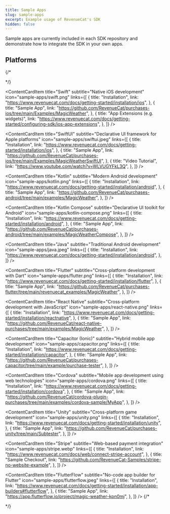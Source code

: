 ```yaml
---
title: Sample Apps
slug: sample-apps
excerpt: Example usage of RevenueCat's SDK
hidden: false
---
```


Sample apps are currently included in each SDK repository and demonstrate how to integrate the SDK in your own apps.

## Platforms

{/* <div id="sample-apps"> */}

<ContentCardItem
    title="Swift"
    subtitle="Native iOS development"
    icon="sample-apps/swift.png"
    links={[
        {
            title: "Installation",
            link: "https://www.revenuecat.com/docs/getting-started/installation/ios",
        },
        {
            title: "Sample App",
            link: "https://github.com/RevenueCat/purchases-ios/tree/main/Examples/MagicWeather",
        },
        {
            title: "App Extensions (e.g. widgets)",
            link: "https://www.revenuecat.com/docs/getting-started/configuring-sdk/ios-app-extensions",
        },
    ]}
/>

<ContentCardItem
    title="SwiftUI"
    subtitle="Declarative UI framework for Apple platforms"
    icon="sample-apps/swiftui.jpeg"
    links={[
        {
            title: "Installation",
            link: "https://www.revenuecat.com/docs/getting-started/installation/ios",
        },
        {
            title: "Sample App",
            link: "https://github.com/RevenueCat/purchases-ios/tree/main/Examples/MagicWeatherSwiftUI",
        },
        {
            title: "Video Tutorial",
            link: "https://www.youtube.com/watch?v=WLVUGYFkL3Q",
        },
    ]}
/>

<ContentCardItem
    title="Kotlin"
    subtitle="Modern Android development"
    icon="sample-apps/kotlin.png"
    links={[
        {
            title: "Installation",
            link: "https://www.revenuecat.com/docs/getting-started/installation/android",
        },
        {
            title: "Sample App",
            link: "https://github.com/RevenueCat/purchases-android/tree/main/examples/MagicWeather",
        },
    ]}
/>

<ContentCardItem
    title="Kotlin Compose"
    subtitle="Declarative UI toolkit for Android"
    icon="sample-apps/kotlin-compose.png"
    links={[
        {
            title: "Installation",
            link: "https://www.revenuecat.com/docs/getting-started/installation/android",
        },
        {
            title: "Sample App",
            link: "https://github.com/RevenueCat/purchases-android/tree/main/examples/MagicWeatherCompose",
        },
    ]}
/>

<ContentCardItem
    title="Java"
    subtitle="Traditional Android development"
    icon="sample-apps/java.jpeg"
    links={[
        {
            title: "Installation",
            link: "https://www.revenuecat.com/docs/getting-started/installation/android",
        },
    ]}
/>

<ContentCardItem
    title="Flutter"
    subtitle="Cross-platform development with Dart"
    icon="sample-apps/flutter.png"
    links={[
        {
            title: "Installation",
            link: "https://www.revenuecat.com/docs/getting-started/installation/flutter",
        },
        {
            title: "Sample App",
            link: "https://github.com/RevenueCat/purchases-flutter/tree/main/revenuecat_examples/MagicWeather",
        },
    ]}
/>

<ContentCardItem
    title="React Native"
    subtitle="Cross-platform development with JavaScript"
    icon="sample-apps/react-native.png"
    links={[
        {
            title: "Installation",
            link: "https://www.revenuecat.com/docs/getting-started/installation/reactnative",
        },
        {
            title: "Sample App",
            link: "https://github.com/RevenueCat/react-native-purchases/tree/main/examples/MagicWeather",
        },
    ]}
/>

<ContentCardItem
    title="Capacitor (Ionic)"
    subtitle="Hybrid mobile app development"
    icon="sample-apps/capacitor.png"
    links={[
        {
            title: "Installation",
            link: "https://www.revenuecat.com/docs/getting-started/installation/capacitor",
        },
        {
            title: "Sample App",
            link: "https://github.com/RevenueCat/purchases-capacitor/tree/main/example/purchase-tester",
        },
    ]}
/>

<ContentCardItem
    title="Cordova"
    subtitle="Mobile app development using web technologies"
    icon="sample-apps/cordova.png"
    links={[
        {
            title: "Installation",
            link: "https://www.revenuecat.com/docs/getting-started/installation/cordova",
        },
        {
            title: "Sample App",
            link: "https://github.com/RevenueCat/cordova-plugin-purchases/tree/main/examples/cordova-sample/MyApp",
        },
    ]}
/>

<ContentCardItem
    title="Unity"
    subtitle="Cross-platform game development"
    icon="sample-apps/unity.png"
    links={[
        {
            title: "Installation",
            link: "https://www.revenuecat.com/docs/getting-started/installation/unity",
        },
        {
            title: "Sample App",
            link: "https://github.com/RevenueCat/purchases-unity/tree/main/Subtester",
        },
    ]}
/>

<ContentCardItem
    title="Stripe"
    subtitle="Web-based payment integration"
    icon="sample-apps/stripe.webp"
    links={[
        {
            title: "Installation",
            link: "https://www.revenuecat.com/docs/web/connect-stripe-account",
        },
        {
            title: "Sample Checkout",
            link: "https://github.com/RevenueCat-Samples/stripe-no-website-example",
        },
    ]}
/>

<ContentCardItem
    title="FlutterFlow"
    subtitle="No-code app builder for Flutter"
    icon="sample-apps/flutterflow.jpeg"
    links={[
        {
            title: "Installation",
            link: "https://www.revenuecat.com/docs/getting-started/installation/app-builders#flutterflow",
        },
        {
            title: "Sample App",
            link: "https://app.flutterflow.io/project/magic-weather-kpn0mj",
        },
    ]}
/>
{/* </div> */}
